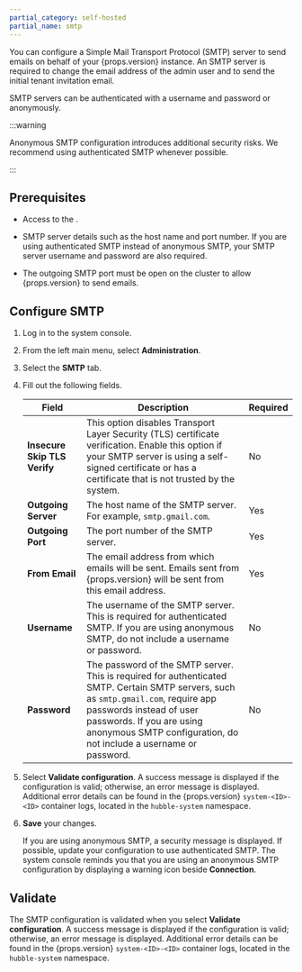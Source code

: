 ```yaml
---
partial_category: self-hosted
partial_name: smtp
---
```


You can configure a Simple Mail Transport Protocol (SMTP) server to send emails on behalf of your {props.version}
instance. An SMTP server is required to change the email address of the admin user and to send the initial tenant
invitation email.

SMTP servers can be authenticated with a username and password or anonymously. 

:::warning

Anonymous SMTP configuration introduces additional security risks. We recommend using authenticated SMTP whenever possible.

:::

## Prerequisites

- Access to the
  <PaletteVertexUrlMapper
     edition={props.edition}
     text="system console"
     url="/system-management/#access-the-system-console"
   />.

- SMTP server details such as the host name and port number. If you are using authenticated SMTP instead of anonymous SMTP, your SMTP server username and password are also required.

- The outgoing SMTP port must be open on the cluster to allow {props.version} to send emails.

## Configure SMTP

1. Log in to the system console.

2. From the left main menu, select **Administration**.

3. Select the **SMTP** tab.

4. Fill out the following fields.

    | **Field**                    | **Description**                                                                                                                                                                           | **Required** |
    | ---------------------------- | ----------------------------------------------------------------------------------------------------------------------------------------------------------------------------------------- | ------------ |
    | **Insecure Skip TLS Verify** | This option disables Transport Layer Security (TLS) certificate verification. Enable this option if your SMTP server is using a self-signed certificate or has a certificate that is not trusted by the system.  | No |
    | **Outgoing Server**          | The host name of the SMTP server. For example, `smtp.gmail.com`.                                                                                                                           | Yes |
    | **Outgoing Port**            | The port number of the SMTP server.                                                                                                                                                       | Yes |
    | **From Email**               | The email address from which emails will be sent. Emails sent from {props.version} will be sent from this email address.                                                                      | Yes |
    | **Username**                 | The username of the SMTP server. This is required for authenticated SMTP. If you are using anonymous SMTP, do not include a username or password.                                                                                                                                                         | No |
    | **Password**                 | The password of the SMTP server. This is required for authenticated SMTP. Certain SMTP servers, such as `smtp.gmail.com`, require app passwords instead of user passwords. If you are using anonymous SMTP configuration, do not include a username or password.                                                                                                                                                         | No |

5. Select **Validate configuration**. A success message is displayed if the configuration is valid; otherwise, an error message is displayed. Additional error details can be found in the {props.version} `system-<ID>-<ID>` container logs, located in the `hubble-system` namespace.

6. **Save** your changes.

    If you are using anonymous SMTP, a security message is displayed. If possible, update your configuration to use authenticated SMTP. The system console reminds you that you are using an anonymous SMTP configuration by displaying a warning icon beside **Connection**.

## Validate

The SMTP configuration is validated when you select **Validate configuration**. A success message is displayed if the configuration is valid; otherwise, an error message is displayed. Additional error details can be found in the {props.version} `system-<ID>-<ID>` container logs, located in the `hubble-system` namespace.
